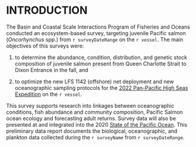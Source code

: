 # INTRODUCTION

The Basin and Coastal Scale Interactions Program of Fisheries and Oceans conducted an ecosystem-based survey, targeting juvenile Pacific salmon (*Oncorhynchus* spp.) from `r surveyDateRange` on the `r vessel`. The main objectives of this surveys were:

1. to determine the abundance, condition, distribution, and genetic stock composition of juvenile salmon present from Queen Charlotte Strait to Dixon Entrance in the fall, and 

2. to optimize the new LFS 1142 (offshore) net deployment and new oceanographic sampling protocols for the [2022 Pan-Pacific High Seas Expedition](https://yearofthesalmon.org/high-seas-expeditions/) on the `r vessel`. 

This survey supports research into linkages between oceanographic conditions, fish abundance and community composition, Pacific Salmon ocean ecology and forecasting adult returns. Survey data will also be presented at and integrated into the 2020 [State of the Pacific Ocean](https://dfo-mpo.gc.ca/oceans/publications/index-eng.html#soto-pac-tech). This preliminary data report documents the biological, oceanographic, and plankton data collected during the `r surveyName` from `r surveyDateRange`.  